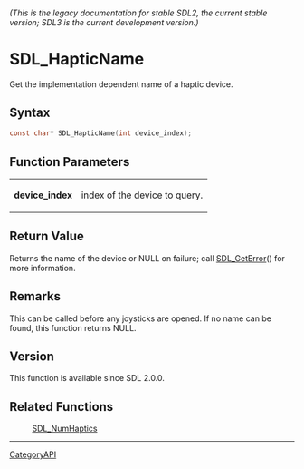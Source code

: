 ====== (This is the legacy documentation for stable SDL2, the current stable version; SDL3 is the current development version.) ======
= SDL_HapticName =

Get the implementation dependent name of a haptic device.

== Syntax ==

<syntaxhighlight lang='c'>
const char* SDL_HapticName(int device_index);
</syntaxhighlight>

== Function Parameters ==

{|
|'''device_index'''
|index of the device to query.
|}

== Return Value ==

Returns the name of the device or NULL on failure; call [[SDL_GetError]]()
for more information.

== Remarks ==

This can be called before any joysticks are opened. If no name can be
found, this function returns NULL.

== Version ==

This function is available since SDL 2.0.0.

== Related Functions ==

:[[SDL_NumHaptics]]

----
[[CategoryAPI]]


